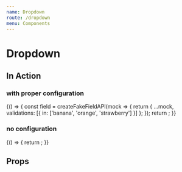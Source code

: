 ```yaml
---
name: Dropdown
route: /dropdown
menu: Components
---
```


# Dropdown


## In Action

### with proper configuration

<Playground>
  {() => {
    const field = createFakeFieldAPI(mock => {
      return {
        ...mock,
        validations: [{ in: ['banana', 'orange', 'strawberry'] }]
      };
    });
    return <DropdownEditor field={field} initialDisabled={false} />;
  }}
</Playground>

### no configuration

<Playground>
  {() => {
    return <DropdownEditor field={createFakeFieldAPI()} initialDisabled={false} />;
  }}
</Playground>

## Props

<Props of={DropdownEditor} />
